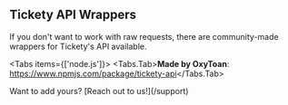 
## Tickety API Wrappers

If you don't want to work with raw requests, there are community-made wrappers for Tickety's API available.

<Tabs items={['node.js']}>
  <Tabs.Tab>**Made by OxyToan**: https://www.npmjs.com/package/tickety-api</Tabs.Tab>
</Tabs>

<Callout type="info" emoji="💡">
  Want to add yours? [Reach out to us!](/support)
</Callout>